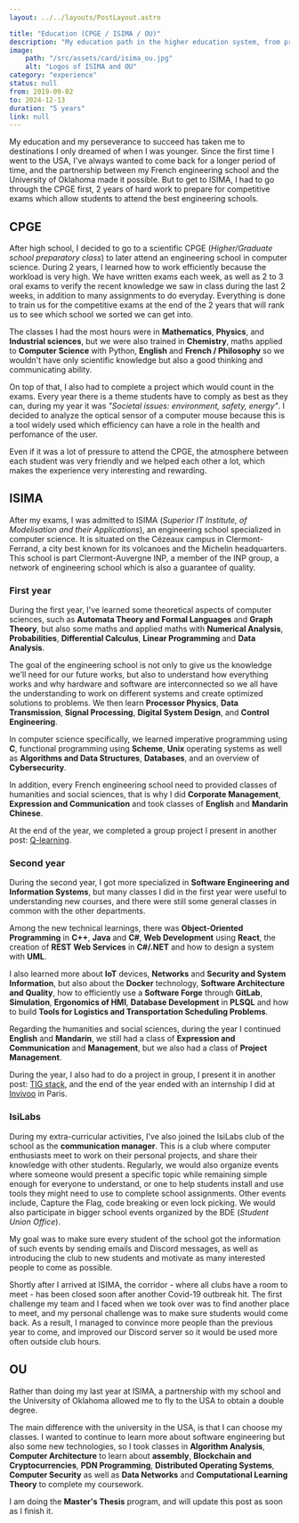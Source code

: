 ```yaml
---
layout: ../../layouts/PostLayout.astro

title: "Education (CPGE / ISIMA / OU)"
description: "My education path in the higher education system, from preparatory class through engineering school to Master's degree."
image:
    path: "/src/assets/card/isima_ou.jpg"
    alt: "Logos of ISIMA and OU"
category: "experience"
status: null
from: 2019-09-02
to: 2024-12-13
duration: "5 years"
link: null
---
```


My education and my perseverance to succeed has taken me to destinations I only dreamed of when I was younger. Since the first time I went to the USA, I've always wanted to come back for a longer period of time, and the partnership between my French engineering school and the University of Oklahoma made it possible. But to get to ISIMA, I had to go through the CPGE first, 2 years of hard work to prepare for competitive exams which allow students to attend the best engineering schools.

## CPGE

After high school, I decided to go to a scientific CPGE (_Higher/Graduate school preparatory class_) to later attend an engineering school in computer science. During 2 years, I learned how to work efficiently because the workload is very high. We have written exams each week, as well as 2 to 3 oral exams to verify the recent knowledge we saw in class during the last 2 weeks, in addition to many assignments to do everyday. Everything is done to train us for the competitive exams at the end of the 2 years that will rank us to see which school we sorted we can get into.

The classes I had the most hours were in **Mathematics**, **Physics**, and **Industrial sciences**, but we were also trained in **Chemistry**, maths applied to **Computer Science** with Python, **English** and **French / Philosophy** so we wouldn't have only scientific knowledge but also a good thinking and communicating ability.

On top of that, I also had to complete a project which would count in the exams. Every year there is a theme students have to comply as best as they can, during my year it was _"Societal issues: environment, safety, energy"_. I decided to analyze the optical sensor of a computer mouse because this is a tool widely used which efficiency can have a role in the health and perfomance of the user.

Even if it was a lot of pressure to attend the CPGE, the atmosphere between each student was very friendly and we helped each other a lot, which makes the experience very interesting and rewarding.

## ISIMA

After my exams, I was admitted to ISIMA (_Superior IT Institute, of Modelisation and their Applications_), an engineering school specialized in computer science. It is situated on the Cézeaux campus in Clermont-Ferrand, a city best known for its volcanoes and the Michelin headquarters. This school is part Clermont-Auvergne INP, a member of the INP group, a network of engineering school which is also a guarantee of quality.

### First year

During the first year, I've learned some theoretical aspects of computer sciences, such as **Automata Theory and Formal Languages** and **Graph Theory**, but also some maths and applied maths with **Numerical Analysis**, **Probabilities**, **Differential Calculus**, **Linear Programming** and **Data Analysis**.

The goal of the engineering school is not only to give us the knowledge we'll need for our future works, but also to understand how everything works and why hardware and software are interconnected so we all have the understanding to work on different systems and create optimized solutions to problems. We then learn **Processor Physics**, **Data Transmission**, **Signal Processing**, **Digital System Design**, and **Control Engineering**.

In computer science specifically, we learned imperative programming using **C**, functional programming using **Scheme**, **Unix** operating systems as well as **Algorithms and Data Structures**, **Databases**, and an overview of **Cybersecurity**.

In addition, every French engineering school need to provided classes of humanities and social sciences, that is why I did **Corporate Management**, **Expression and Communication** and took classes of **English** and **Mandarin Chinese**.

At the end of the year, we completed a group project I present in another post: [Q-learning](./q-learning).

### Second year

During the second year, I got more specialized in **Software Engineering and Information Systems**, but many classes I did in the first year were useful to understanding new courses, and there were still some general classes in common with the other departments.

Among the new technical learnings, there was **Object-Oriented Programming** in **C++**, **Java** and **C#**, **Web Development** using **React**, the creation of **REST** **Web Services** in **C#/.NET** and how to design a system with **UML**.

I also learned more about **IoT** devices, **Networks** and **Security and System Information**, but also about the **Docker** technology, **Software Architecture and Quality**, how to efficiently use a **Software Forge** through **GitLab**, **Simulation**, **Ergonomics of HMI**, **Database Development** in **PLSQL** and how to build **Tools for Logistics and Transportation Scheduling Problems**.

Regarding the humanities and social sciences, during the year I continued **English** and **Mandarin**, we still had a class of **Expression and Communication** and **Management**, but we also had a class of **Project Management**.

During the year, I also had to do a project in group, I present it in another post: [TIG stack](./tig-stack/), and the end of the year ended with an internship I did at [Invivoo](./invivoo) in Paris.

### IsiLabs

During my extra-curricular activities, I've also joined the IsiLabs club of the school as the **communication manager**. This is a club where computer enthusiasts meet to work on their personal projects, and share their knowledge with other students. Regularly, we would also organize events where someone would present a specific topic while remaining simple enough for everyone to understand, or one to help students install and use tools they might need to use to complete school assignments. Other events include, Capture the Flag, code breaking or even lock picking. We would also participate in bigger school events organized by the BDE (_Student Union Office_).

My goal was to make sure every student of the school got the information of such events by sending emails and Discord messages, as well as introducing the club to new students and motivate as many interested people to come as possible.

Shortly after I arrived at ISIMA, the corridor - where all clubs have a room to meet - has been closed soon after another Covid-19 outbreak hit. The first challenge my team and I faced when we took over was to find another place to meet, and my personal challenge was to make sure students would come back. As a result, I managed to convince more people than the previous year to come, and improved our Discord server so it would be used more often outside club hours.

## OU

Rather than doing my last year at ISIMA, a partnership with my school and the University of Oklahoma allowed me to fly to the USA to obtain a double degree.

The main difference with the university in the USA, is that I can choose my classes. I wanted to continue to learn more about software engineering but also some new technologies, so I took classes in **Algorithm Analysis**, **Computer Architecture** to learn about **assembly**, **Blockchain and Cryptocurrencies**, **PDN Programming**, **Distributed Operating Systems**, **Computer Security** as well as **Data Networks** and **Computational Learning Theory** to complete my coursework.

I am doing the **Master's Thesis** program, and will update this post as soon as I finish it.
